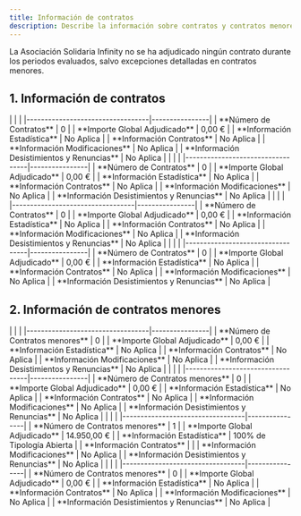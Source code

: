 ```yaml
---
title: Información de contratos
description: Describe la información sobre contratos y contratos menores de la Asociación Solidaria Infinity.
---
```



<Aside type="note">
La Asociación Solidaria Infinity no se ha adjudicado ningún contrato durante los periodos evaluados, salvo excepciones detalladas en contratos menores.
</Aside>

## 1. Información de contratos

<div class="no-header-table">
<Tabs syncKey="contratos">
  <TabItem label="2024">
    |  |  |
    |----------------------------------|----------------|
    | **Número de Contratos**          | 0              |
    | **Importe Global Adjudicado**    | 0,00 €         |
    | **Información Estadística**      | No Aplica      |
    | **Información Contratos**        | No Aplica      |
    | **Información Modificaciones**   | No Aplica      |
    | **Información Desistimientos y Renuncias** | No Aplica |
  </TabItem>
  <TabItem label="2023">
    |  |  |
    |----------------------------------|----------------|
    | **Número de Contratos**          | 0              |
    | **Importe Global Adjudicado**    | 0,00 €         |
    | **Información Estadística**      | No Aplica      |
    | **Información Contratos**        | No Aplica      |
    | **Información Modificaciones**   | No Aplica      |
    | **Información Desistimientos y Renuncias** | No Aplica |
  </TabItem>
  <TabItem label="2022">
    |  |  |
    |----------------------------------|----------------|
    | **Número de Contratos**          | 0              |
    | **Importe Global Adjudicado**    | 0,00 €         |
    | **Información Estadística**      | No Aplica      |
    | **Información Contratos**        | No Aplica      |
    | **Información Modificaciones**   | No Aplica      |
    | **Información Desistimientos y Renuncias** | No Aplica |
  </TabItem>
  <TabItem label="2021">
    |  |  |
    |----------------------------------|----------------|
    | **Número de Contratos**          | 0              |
    | **Importe Global Adjudicado**    | 0,00 €         |
    | **Información Estadística**      | No Aplica      |
    | **Información Contratos**        | No Aplica      |
    | **Información Modificaciones**   | No Aplica      |
    | **Información Desistimientos y Renuncias** | No Aplica |
  </TabItem>
</Tabs>
</div>

## 2. Información de contratos menores

<div class="no-header-table">
<Tabs syncKey="contratos">
  <TabItem label="2024">
    |  |  |
    |----------------------------------|----------------|
    | **Número de Contratos menores**  | 0              |
    | **Importe Global Adjudicado**    | 0,00 €         |
    | **Información Estadística**      | No Aplica      |
    | **Información Contratos**        | No Aplica      |
    | **Información Modificaciones**   | No Aplica      |
    | **Información Desistimientos y Renuncias** | No Aplica |
  </TabItem>
  <TabItem label="2023">
    |  |  |
    |----------------------------------|----------------|
    | **Número de Contratos menores**  | 0              |
    | **Importe Global Adjudicado**    | 0,00 €         |
    | **Información Estadística**      | No Aplica      |
    | **Información Contratos**        | No Aplica      |
    | **Información Modificaciones**   | No Aplica      |
    | **Información Desistimientos y Renuncias** | No Aplica |
  </TabItem>
  <TabItem label="2022">
    |  |  |
    |----------------------------------|----------------|
    | **Número de Contratos menores**  | 1              |
    | **Importe Global Adjudicado**    | 14.950,00 €    |
    | **Información Estadística**      | 100% de Tipología Abierta |
    | **Información Contratos**        | <DocLink ref="26" /> |
    | **Información Modificaciones**   | No Aplica      |
    | **Información Desistimientos y Renuncias** | No Aplica |
  </TabItem>
  <TabItem label="2021">
    |  |  |
    |----------------------------------|----------------|
    | **Número de Contratos menores**  | 0              |
    | **Importe Global Adjudicado**    | 0,00 €         |
    | **Información Estadística**      | No Aplica      |
    | **Información Contratos**        | No Aplica      |
    | **Información Modificaciones**   | No Aplica      |
    | **Información Desistimientos y Renuncias** | No Aplica |
  </TabItem>
</Tabs>
</div>